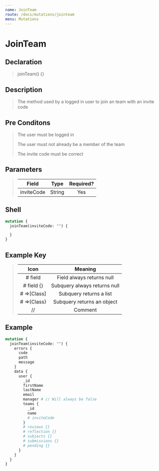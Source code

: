 ```yaml
---
name: JoinTeam
route: /docs/mutations/jointeam
menu: Mutations
---
```


# JoinTeam

## Declaration

> joinTeam() {}

## Description

> The method used by a logged in user to join an team with an invite code
 
## Pre Conditons

> The user must be logged in
>
> The user must not already be a member of the team
>
> The invite code must be correct

## Parameters

> | Field | Type  | Required? |
> |:-:|:-:|:-:|
> | inviteCode | String | Yes |

## Shell 

```graphql
mutation {
  joinTeam(inviteCode: "") {

  }
}
```

## Example Key

> | Icon | Meaning  |
> |:-:|:-:|
> | # field  | Field always returns null |
> | # field {}  | Subquery always returns null |
> | # =>[Class]  | Subquery returns a list  |
> | # =>{Class}  | Subquery returns an object  |
> | //  | Comment  |

## Example

```graphql
mutation {
  joinTeam(inviteCode: "") {
    errors {
      code	
      path
      message
    }
    data {
      user {
        _id
        firstName
        lastName
        email
        manager # // Will always be false
        teams {
          _id
          name
          # inviteCode
        }
        # reviews {}
        # reflection {}
        # subjects {}
        # submissions {}
        # pending {}
      }
    }
  }
}
```